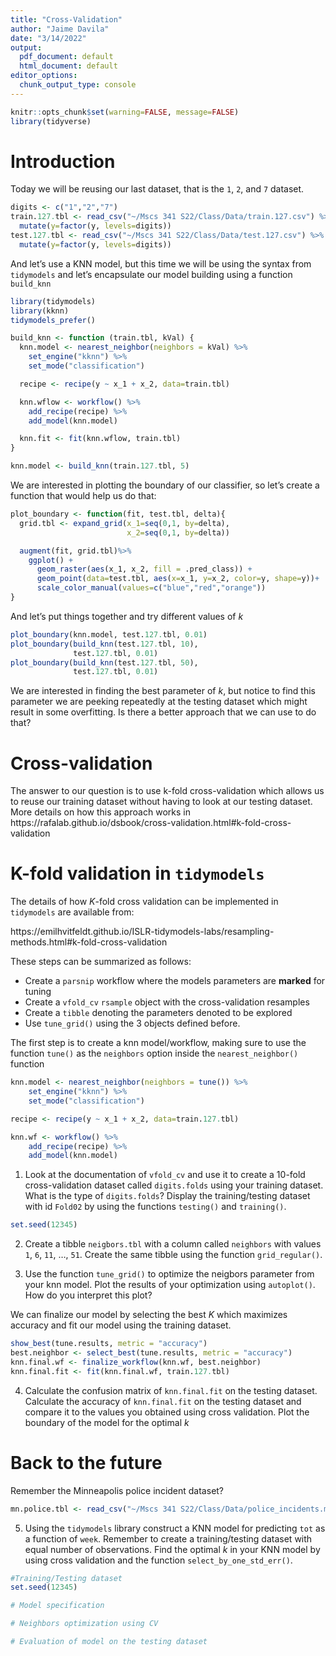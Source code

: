 ```yaml
---
title: "Cross-Validation"
author: "Jaime Davila"
date: "3/14/2022"
output:
  pdf_document: default
  html_document: default
editor_options:
  chunk_output_type: console
---
```


```r
knitr::opts_chunk$set(warning=FALSE, message=FALSE)
library(tidyverse)
```

# Introduction

Today we will be reusing our last dataset, that is the `1`, `2`, and `7` dataset.

```r
digits <- c("1","2","7")
train.127.tbl <- read_csv("~/Mscs 341 S22/Class/Data/train.127.csv") %>%
  mutate(y=factor(y, levels=digits))
test.127.tbl <- read_csv("~/Mscs 341 S22/Class/Data/test.127.csv") %>%
  mutate(y=factor(y, levels=digits))
```

And let's use a KNN model, but this time we will be using the syntax from `tidymodels` and let's encapsulate our model building using a function `build_knn`

```r
library(tidymodels)
library(kknn)
tidymodels_prefer()

build_knn <- function (train.tbl, kVal) {
  knn.model <- nearest_neighbor(neighbors = kVal) %>%
    set_engine("kknn") %>%
    set_mode("classification")

  recipe <- recipe(y ~ x_1 + x_2, data=train.tbl)

  knn.wflow <- workflow() %>%
    add_recipe(recipe) %>%
    add_model(knn.model) 

  knn.fit <- fit(knn.wflow, train.tbl)
}

knn.model <- build_knn(train.127.tbl, 5)
```

We are interested in plotting the boundary of our classifier, so let's create a function that would help us do that:

```r
plot_boundary <- function(fit, test.tbl, delta){
  grid.tbl <- expand_grid(x_1=seq(0,1, by=delta), 
                          x_2=seq(0,1, by=delta)) 

  augment(fit, grid.tbl)%>%
    ggplot() +
      geom_raster(aes(x_1, x_2, fill = .pred_class)) +
      geom_point(data=test.tbl, aes(x=x_1, y=x_2, color=y, shape=y))+
      scale_color_manual(values=c("blue","red","orange"))
}
```

And let's put things together and try different values of $k$

```r
plot_boundary(knn.model, test.127.tbl, 0.01)
plot_boundary(build_knn(test.127.tbl, 10),
              test.127.tbl, 0.01)
plot_boundary(build_knn(test.127.tbl, 50),
              test.127.tbl, 0.01)
```

We are interested in finding the best parameter of $k$, but notice to find this parameter we are peeking repeatedly
at the testing dataset which might result in some overfitting. Is there a better approach that we can use to do that?

# Cross-validation

The answer to our question is to use k-fold cross-validation which allows us to reuse our training dataset without having to look at our testing dataset. More details on how this approach works in https://rafalab.github.io/dsbook/cross-validation.html#k-fold-cross-validation


# K-fold validation in `tidymodels`

The details of how $K$-fold cross validation can be implemented in `tidymodels` are available from:

https://emilhvitfeldt.github.io/ISLR-tidymodels-labs/resampling-methods.html#k-fold-cross-validation

These steps can be summarized as follows:

* Create a `parsnip` workflow where the models parameters are **marked** for tuning
* Create a `vfold_cv` `rsample` object with the cross-validation resamples
* Create a `tibble` denoting the parameters denoted to be explored
* Use `tune_grid()` using the 3 objects defined before.

The first step is to create a knn model/workflow, making sure to use the function `tune()` as the `neighbors` option inside the `nearest_neighbor()` function 

```r
knn.model <- nearest_neighbor(neighbors = tune()) %>%
    set_engine("kknn") %>%
    set_mode("classification")

recipe <- recipe(y ~ x_1 + x_2, data=train.127.tbl)

knn.wf <- workflow() %>%
    add_recipe(recipe) %>%
    add_model(knn.model) 
```

1. Look at the documentation of `vfold_cv` and use it to create a 10-fold cross-validation dataset called `digits.folds` using your training dataset. What is the type of `digits.folds`? Display the training/testing dataset with id `Fold02` by using the functions `testing()` and `training()`.

```r
set.seed(12345)
```

2. Create a tibble `neigbors.tbl` with a column called `neighbors` with values `1`, `6`, `11`, ..., `51`. Create the same tibble using the function `grid_regular()`.


3. Use the function `tune_grid()` to optimize the neigbors parameter from your knn model. Plot the results of your optimization using `autoplot()`. How do you interpret this plot?


We can finalize our model by selecting the best $K$ which maximizes accuracy and fit our model using the training dataset.

```r
show_best(tune.results, metric = "accuracy")
best.neighbor <- select_best(tune.results, metric = "accuracy")
knn.final.wf <- finalize_workflow(knn.wf, best.neighbor)
knn.final.fit <- fit(knn.final.wf, train.127.tbl)
```

4. Calculate the confusion matrix of `knn.final.fit` on the testing dataset. Calculate the accuracy of `knn.final.fit` on the testing dataset and compare it to the values you obtained using cross validation. Plot the boundary of the model for the optimal $k$

# Back to the future

Remember the Minneapolis police incident dataset?

```r
mn.police.tbl <- read_csv("~/Mscs 341 S22/Class/Data/police_incidents.mn.csv") 
```

5. Using the `tidymodels` library construct a KNN model for predicting `tot` as a function of `week`. Remember to create a training/testing dataset with equal number of observations. Find the optimal $k$ in your KNN model by using cross validation and the function `select_by_one_std_err()`. 

```r
#Training/Testing dataset
set.seed(12345)

# Model specification

# Neighbors optimization using CV

# Evaluation of model on the testing dataset
```







